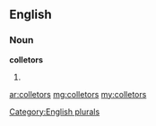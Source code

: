 ==English==

===Noun===
'''colletors'''

# {{plural of|[[colletor]]}}

[[Category:English plurals]]

[[ar:colletors]]
[[mg:colletors]]
[[my:colletors]]